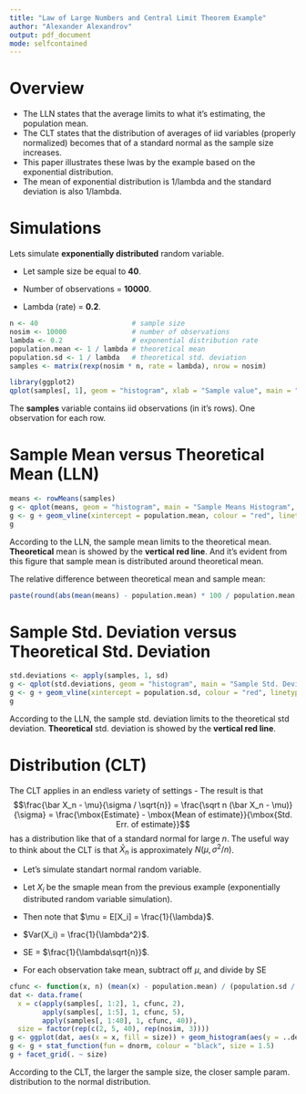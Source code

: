 ```yaml
---
title: "Law of Large Numbers and Central Limit Theorem Example"
author: "Alexander Alexandrov"
output: pdf_document
mode: selfcontained
---
```


# Overview

* The LLN states that the average limits to what it's estimating, the population mean.
* The CLT states that the distribution of averages of iid variables (properly normalized) becomes that of a standard normal as the sample size increases.
* This paper illustrates these lwas by the example based on the exponential distribution.
* The mean of exponential distribution is 1/lambda and the standard deviation is also 1/lambda.

\newpage

# Simulations

Lets simulate **exponentially distributed** random variable.

- Let sample size be equal to **40**.

- Number of observations = **10000**.

- Lambda (rate) = **0.2**.

```r
n <- 40                       # sample size
nosim <- 10000                # number of observations
lambda <- 0.2                 # exponential distribution rate
population.mean <- 1 / lambda # theoretical mean
population.sd <- 1 / lambda   # theoretical std. deviation
samples <- matrix(rexp(nosim * n, rate = lambda), nrow = nosim)

library(ggplot2)
qplot(samples[, 1], geom = "histogram", xlab = "Sample value", main = "Exponential Distribution Histogram")
```

The **samples** variable contains iid observations (in it's rows). One observation for each row.

\newpage

# Sample Mean versus Theoretical Mean (LLN)

```r
means <- rowMeans(samples)
g <- qplot(means, geom = "histogram", main = "Sample Means Histogram", binwidth = 0.2)
g <- g + geom_vline(xintercept = population.mean, colour = "red", linetype = "longdash", size = 1.5)
g
```

According to the LLN, the sample mean limits to the theoretical mean. **Theoretical** mean is showed by the **vertical red line**. And it's evident from this figure that sample mean is distributed around theoretical mean.

The relative difference between theoretical mean and sample mean:

```r
paste(round(abs(mean(means) - population.mean) * 100 / population.mean, 1), "%", sep = "")
```

\newpage

# Sample Std. Deviation versus Theoretical Std. Deviation

```r
std.deviations <- apply(samples, 1, sd)
g <- qplot(std.deviations, geom = "histogram", main = "Sample Std. Deviations Histogram")
g <- g + geom_vline(xintercept = population.sd, colour = "red", linetype = "longdash", size = 1.5)
g
```

According to the LLN, the sample std. deviation limits to the theoretical std deviation. **Theoretical** std. deviation is showed by the **vertical red line**.

\newpage

# Distribution (CLT)

The CLT applies in an endless variety of settings
- The result is that 
$$\frac{\bar X_n - \mu}{\sigma / \sqrt{n}} = \frac{\sqrt n (\bar X_n - \mu)}{\sigma}
= \frac{\mbox{Estimate} - \mbox{Mean of estimate}}{\mbox{Std. Err. of estimate}}$$
has a distribution like that of a standard normal for large $n$.
The useful way to think about the CLT is that $\bar X_n$ is approximately $N(\mu, \sigma^2 / n)$.

- Let's simulate standart normal random variable.

- Let $X_i$ be the smaple mean from the previous example (exponentially distributed random variable simulation).

- Then note that $\mu = E[X_i] = \frac{1}{\lambda}$.

- $Var(X_i) = \frac{1}{\lambda^2}$.

- SE = $\frac{1}{\lambda\sqrt{n}}$.

- For each observation take mean, subtract off $\mu$, and divide by SE

```r
cfunc <- function(x, n) (mean(x) - population.mean) / (population.sd / sqrt(n))
dat <- data.frame(
  x = c(apply(samples[, 1:2], 1, cfunc, 2),
        apply(samples[, 1:5], 1, cfunc, 5),
        apply(samples[, 1:40], 1, cfunc, 40)),
  size = factor(rep(c(2, 5, 40), rep(nosim, 3))))
g <- ggplot(dat, aes(x = x, fill = size)) + geom_histogram(aes(y = ..density..)) 
g <- g + stat_function(fun = dnorm, colour = "black", size = 1.5)
g + facet_grid(. ~ size)
```

According to the CLT, the larger the sample size, the closer sample param. distribution to the normal distribution.


